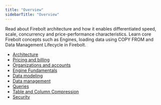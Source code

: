 ```yaml
---
title: "Overview"
sidebarTitle: "Overview"
---
```


Read about Firebolt architecture and how it enables differentiated speed, scale, concurrency and price-performance characteristics. Learn core Firebolt concepts such as Engines, loading data using COPY FROM and Data Management Lifecycle in Firebolt.

* [Architecture](/Overview/architecture-overview)
* [Pricing and billing](/Overview/billing/)
* [Organizations and accounts](/Overview/organizations-accounts)
* [Engine Fundamentals](/Overview/engine-fundamentals)
* [Data modeling](/Overview/indexes/using-indexes)
* [Data management](/Overview/data-management)
* [Queries](/Overview/queries/)
* [Table and Column Compression](/Overview/table-and-column-compression)
* [Security](/Overview/Security/security)
